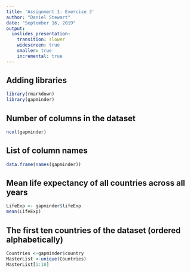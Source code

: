 ```yaml
---
title: 'Assignment 1: Exercise 3'
author: "Daniel Stewart"
date: "September 16, 2019"
output: 
  ioslides_presentation:
    transition: slower
    widescreen: true
    smaller: true
    incremental: true
---
```


## Adding libraries
```r
library(rmarkdown)
library(gapminder)

```
## Number of columns in the dataset
```r
ncol(gapminder)
```
## List of column names 
```r
data.frame(names(gapminder))
```

## Mean life expectancy of all countries across all years 
```r
LifeExp <- gapminder$lifeExp
mean(LifeExp)
```

## The first ten countries of the dataset (ordered alphabetically)
```r
Countries <-gapminder$country
MasterList <-unique(Countries)
MasterList[1:10]
```

